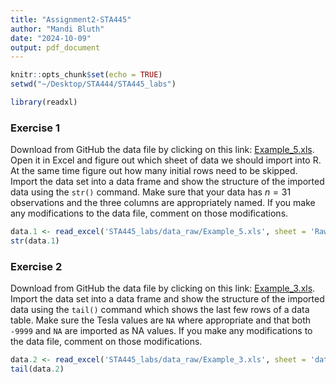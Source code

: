 ```yaml
---
title: "Assignment2-STA445"
author: "Mandi Bluth"
date: "2024-10-09"
output: pdf_document
---
```


```r
knitr::opts_chunk$set(echo = TRUE)
setwd("~/Desktop/STA444/STA445_labs")

library(readxl)
```

### Exercise 1 {-}

Download from GitHub the data file by clicking on this link:  [Example_5.xls](https://github.com/BuscagliaR/STA_444_v2/raw/refs/heads/main/data-raw/Example_5.xls). Open it in Excel and figure out which sheet of data we should import into R. At the same time figure out how many initial rows need to be skipped. Import the data set into a data frame and show the structure of the imported data using the `str()` command. Make sure that your data has $n=31$ observations and the three columns are appropriately named. If you make any modifications to the data file, comment on those modifications.

```r
data.1 <- read_excel('STA445_labs/data_raw/Example_5.xls', sheet = 'RawData', range="A5:C36")
str(data.1)
```

### Exercise 2 {-}

Download from GitHub the data file by clicking on this link: [Example_3.xls](https://github.com/BuscagliaR/STA_444_v2/raw/refs/heads/main/data-raw/Example_3.xls). Import the data set into a data frame and show the structure of the imported data using the `tail()` command which shows the last few rows of a data table. Make sure the Tesla values are `NA` where appropriate and that both `-9999` and `NA` are imported as NA values. If you make any modifications to the data file, comment on those modifications.

```r
data.2 <- read_excel('STA445_labs/data_raw/Example_3.xls', sheet = 'data', range="A1:L34")
tail(data.2)
```
